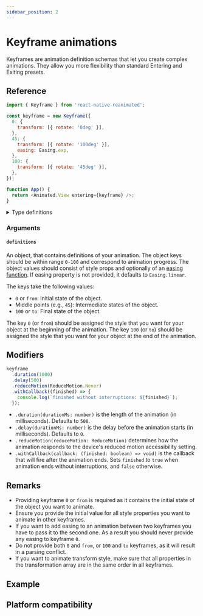 ```yaml
---
sidebar_position: 2
---
```



# Keyframe animations

Keyframes are animation definition schemas that let you create complex animations. They allow you more flexibility than standard Entering and Exiting presets.

## Reference

```javascript
import { Keyframe } from 'react-native-reanimated';

const keyframe = new Keyframe({
  0: {
    transform: [{ rotate: '0deg' }],
  },
  45: {
    transform: [{ rotate: '100deg' }],
    easing: Easing.exp,
  },
  100: {
    transform: [{ rotate: '45deg' }],
  },
});

function App() {
  return <Animated.View entering={keyframe} />;
}
```

<details>
<summary>Type definitions</summary>

```typescript
class Keyframe {
  constructor(definitions: Record<string, KeyframeProps>);
  duration(durationMs: number): Keyframe;
  delay(delayMs: number): Keyframe;
  reduceMotion(reduceMotionV: ReduceMotion): Keyframe;
  withCallback(callback: (finished: boolean) => void): Keyframe;
}
```

</details>

### Arguments

#### `definitions`

An object, that contains definitions of your animation.
The object keys should be within range `0-100` and correspond to animation progress.
The object values should consist of style props and optionally of an [easing function](/docs/animations/withTiming/#easing). If easing property is not provided, it defaults to `Easing.linear`.

The keys take the following values:

- `0` or `from`: Initial state of the object.
- Middle points (e.g., `45`): Intermediate states of the object.
- `100` or `to`: Final state of the object.

The key `0` (or `from`) should be assigned the style that you want for your object at the beginning of the animation. The key `100` (or `to`) should be assigned the style that you want for your object at the end of the animation.

## Modifiers

```javascript
keyframe
  .duration(1000)
  .delay(500)
  .reduceMotion(ReduceMotion.Never)
  .withCallback((finished) => {
    console.log(`finished without interruptions: ${finished}`);
  });
```

- `.duration(durationMs: number)` is the length of the animation (in milliseconds). Defaults to `500`.
- `.delay(durationMs: number)` is the delay before the animation starts (in milliseconds). Defaults to `0`.
- `.reduceMotion(reduceMotion: ReduceMotion)` determines how the animation responds to the device's reduced motion accessibility setting.
- `.withCallback(callback: (finished: boolean) => void)` is the callback that will fire after the animation ends. Sets `finished` to `true` when animation ends without interruptions, and `false` otherwise.

## Remarks

- Providing keyframe `0` or `from` is required as it contains the initial state of the object you want to animate.
- Ensure you provide the initial value for all style properties you want to animate in other keyframes.
- If you want to add easing to an animation between two keyframes you have to pass it to the second one. As a result you should never provide any easing to keyframe `0`.
- Do not provide both `0` and `from`, or `100` and `to` keyframes, as it will result in a parsing conflict.
- If you want to animate transform style, make sure that all properties in the transformation array are in the same order in all keyframes.

## Example

<InteractiveExample src={KeyframeSrc} component={Keyframe} />

## Platform compatibility

<PlatformCompatibility android ios web />
